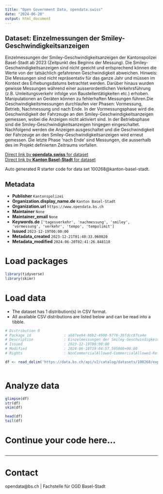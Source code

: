 ```yaml
---
title: "Open Government Data, opendata.swiss"
date: "2024-06-20"
output: html_document
---
```


## Dataset: Einzelmessungen der Smiley-Geschwindigkeitsanzeigen

Einzelmessungen der Smiley-Geschwindigkeitsanzeigen der Kantonspolizei Basel-Stadt ab 2023 (Zeitpunkt des Beginns der Messung). Die Smiley-Geschwindigkeitsanzeigen sind nicht geeicht und entsprechend können die Werte von der tatsächlich gefahrenen Geschwindigkeit abweichen. Hinweis: Die Messungen sind nicht repräsentativ für das ganze Jahr und müssen im Kontext des Erhebungsdatums betrachtet werden. Darüber hinaus wurden gewisse Messungen während einer ausserordentlichen Verkehrsführung (z.B. Umleitungsverkehr infolge von Baustellentätigkeiten etc.) erhoben. Manipulationen an Geräten können zu fehlerhaften Messungen führen.Die Geschwindigkeitsmessungen
durchlaufen vier Phasen: Vormessung, Betrieb, Nachmessung und nach Ende. In der
Vormessungsphase wird die Geschwindigkeit der Fahrzeuge an den
Smiley-Geschwindigkeitsanzeigen gemessen, wobei die Anzeigen nicht aktiviert
sind. In der Betriebsphase sind die Smiley-Geschwindigkeitsanzeigen hingegen
eingeschaltet. Nachfolgend werden die Anzeigen ausgeschaltet und die
Geschwindigkeit der Fahrzeuge an den Smiley-Geschwindigkeitsanzeigen wird
erneut gemessen. Die letzte Phase 'nach Ende' sind Messungen, die
ausserhalb des im Projekt definierten Zeitraums vorfallen. 

[Direct link by **opendata.swiss** for dataset](https://opendata.swiss/de/dataset/einzelmessungen-der-smiley-geschwindigkeitsanzeigen)<br>
[Direct link by **Kanton Basel-Stadt** for dataset](https://data.bs.ch/explore/dataset/100268/)

Auto generated R starter code for data set 100268@kanton-basel-stadt.

## Metadata

- **Publisher** `Kantonspolizei`
- **Organization.display_name.de** `Kanton Basel-Stadt`
- **Organization.url** `https://www.opendata.bs.ch`
- **Maintainer** `None`
- **Maintainer_email** `None`
- **Keywords.de** `['tagesverkehr', 'nachmessung', 'smiley', 'vormessung', 'verkehr', 'tempo', 'tempolimit']`
- **Issued** `2023-12-19T00:00:00`
- **Metadata_created** `2023-12-21T01:40:33.060020`
- **Metadata_modified** `2024-06-20T02:41:26.848118`


# Load packages

```r

library(tidyverse)
library(skimr)

```

# Load data

-   The dataset has 1 distribution(s) in CSV format.
-   All available CSV distributions are listed below and can be read into a tibble.

```r

# Distribution 0
# Package_id               : a687ee94-86b2-4900-9776-36fdcc87ca4e
# Description              : Einzelmessungen der Smiley-Geschwindigkeitsanzeigen (csv)
# Issued                   : 2023-12-19T00:00:00
# Modified                 : 2024-06-18T19:04:57.595000+00:00
# Rights                   : NonCommercialAllowed-CommercialAllowed-ReferenceRequired

df <- read_delim('https://data.bs.ch/api/v2/catalog/datasets/100268/exports/csv')



```

# Analyze data

```r

glimpse(df)
str(df)
skim(df)

head(df)
tail(df)

```

# Continue your code here...

```r

```

------------------------------------------------------------------------

# Contact

opendata@bs.ch | Fachstelle für OGD Basel-Stadt
